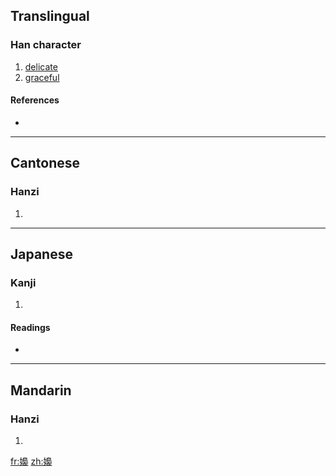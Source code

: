 {{also|裊}}
==Translingual==

===Han character===
{{Han char|rn=38|rad=女|as=13|sn=16|four=4742<sub>7</sub>|canj=女竹日女 (VHAV)}}

# [[delicate]]
# [[graceful]]

====References====
* {{Han ref|kx=0272.220|dkj=06787|dj=0540.220|hdz=21084.080|uh=5B1D|ud=23325|bh=BEC5|bd=48837}}

----

==Cantonese==

===Hanzi===
{{yue-hanzi|jyut=|y=niu5}}

# {{defn|Cantonese|sort=女13}}

----

==Japanese==

===Kanji===
{{ja-kanji|grade=|rs=女13}}

# {{defn|Japanese|sort=女13}}

====Readings====
* {{ja-readings|on=[[じょう]] (jō)|kun=[[たおやか]] (taoyaka)}}

----

==Mandarin==

===Hanzi===
{{cmn-hanzi|pin=[[niǎo]] ([[niao3]])|wg=niao<sup>3</sup>}}

# {{defn|Mandarin|sort=女13}}

[[fr:嬝]]
[[zh:嬝]]
